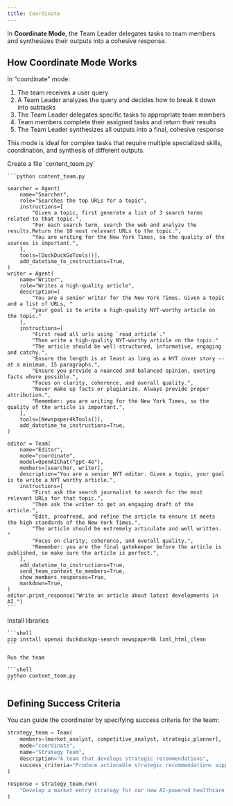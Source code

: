 ```yaml
---
title: Coordinate
---
```


In **Coordinate Mode**, the Team Leader delegates tasks to team members and synthesizes their outputs into a cohesive response.

## How Coordinate Mode Works

In "coordinate" mode:

1. The team receives a user query
2. A Team Leader analyzes the query and decides how to break it down into subtasks
3. The Team Leader delegates specific tasks to appropriate team members
4. Team members complete their assigned tasks and return their results
5. The Team Leader synthesizes all outputs into a final, cohesive response

This mode is ideal for complex tasks that require multiple specialized skills, coordination, and synthesis of different outputs.

<Steps>
  <Step title="Create a coordinate mode team">
    Create a file `content_team.py`

    ```python content_team.py

    searcher = Agent(
        name="Searcher",
        role="Searches the top URLs for a topic",
        instructions=[
            "Given a topic, first generate a list of 3 search terms related to that topic.",
            "For each search term, search the web and analyze the results.Return the 10 most relevant URLs to the topic.",
            "You are writing for the New York Times, so the quality of the sources is important.",
        ],
        tools=[DuckDuckGoTools()],
        add_datetime_to_instructions=True,
    )
    writer = Agent(
        name="Writer",
        role="Writes a high-quality article",
        description=(
            "You are a senior writer for the New York Times. Given a topic and a list of URLs, "
            "your goal is to write a high-quality NYT-worthy article on the topic."
        ),
        instructions=[
            "First read all urls using `read_article`."
            "Then write a high-quality NYT-worthy article on the topic."
            "The article should be well-structured, informative, engaging and catchy.",
            "Ensure the length is at least as long as a NYT cover story -- at a minimum, 15 paragraphs.",
            "Ensure you provide a nuanced and balanced opinion, quoting facts where possible.",
            "Focus on clarity, coherence, and overall quality.",
            "Never make up facts or plagiarize. Always provide proper attribution.",
            "Remember: you are writing for the New York Times, so the quality of the article is important.",
        ],
        tools=[Newspaper4kTools()],
        add_datetime_to_instructions=True,
    )

    editor = Team(
        name="Editor",
        mode="coordinate",
        model=OpenAIChat("gpt-4o"),
        members=[searcher, writer],
        description="You are a senior NYT editor. Given a topic, your goal is to write a NYT worthy article.",
        instructions=[
            "First ask the search journalist to search for the most relevant URLs for that topic.",
            "Then ask the writer to get an engaging draft of the article.",
            "Edit, proofread, and refine the article to ensure it meets the high standards of the New York Times.",
            "The article should be extremely articulate and well written. "
            "Focus on clarity, coherence, and overall quality.",
            "Remember: you are the final gatekeeper before the article is published, so make sure the article is perfect.",
        ],
        add_datetime_to_instructions=True,
        send_team_context_to_members=True,
        show_members_responses=True,
        markdown=True,
    )
    editor.print_response("Write an article about latest developments in AI.")
    ```
  </Step>

  <Step title="Run the team">
    Install libraries

    ```shell
    pip install openai duckduckgo-search newspaper4k lxml_html_clean
    ```

    Run the team

    ```shell
    python content_team.py
    ```
  </Step>
</Steps>

## Defining Success Criteria

You can guide the coordinator by specifying success criteria for the team:

```python
strategy_team = Team(
    members=[market_analyst, competitive_analyst, strategic_planner],
    mode="coordinate",
    name="Strategy Team",
    description="A team that develops strategic recommendations",
    success_criteria="Produce actionable strategic recommendations supported by market and competitive analysis",
)

response = strategy_team.run(
    "Develop a market entry strategy for our new AI-powered healthcare product"
)
```
